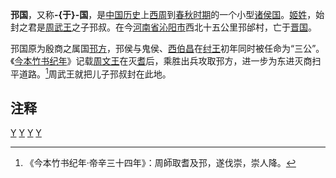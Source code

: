 {{周代诸侯国
|国名=邘
|国君姓氏=姬姓
|爵位=[[子爵|子]]
|国都=位于今河南省沁阳市西万镇邘邰村
|分封者=不明
|始祖=邘叔
|建国年=[[西周|西周]]早期
|灭亡年=不明
|灭亡原因=不明
|史书记载=《[[左传|左传]]》
}}
'''邘国'''，又称'''-{于}-国'''，是[[中国历史|中国历史]]上[[西周|西周]]到[[春秋时期|春秋时期]]的一个小型[[诸侯国|诸侯国]]。[[姬姓|姬姓]]，始封之君是[[周武王|周武王]]之子邘叔。在今[[河南省|河南省]][[沁阳市|沁阳市]]西北十五公里邘邰村，亡于[[晋国|晋国]]。

邘国原为殷商之属国[[鄂国|邘方]]，邘侯与鬼侯、[[西伯昌|西伯昌]]在[[纣王|纣王]]初年同时被任命为“三公”。《[[今本竹书纪年|今本竹书纪年]]》记载[[周文王|周文王]]在灭[[耆|耆]]后，乘胜出兵攻取邘方，进一步为东进灭商扫平道路。<ref>《今本竹书纪年·帝辛三十四年》：周師取耆及邘，遂伐崇，崇人降。</ref>周武王就把儿子邘叔封在此地。

== 注释 ==
{{reflist}}
{{周代姬姓诸侯}}
{{河南省先秦列國}}
[[Category:春秋时期的国家|Y]]
[[Category:河南古国|Y]]
[[Category:焦作历史|Y]]
[[Category:沁阳市|Y]]